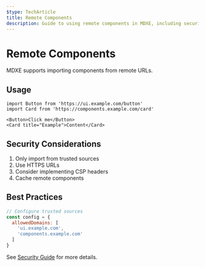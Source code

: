 ```yaml
---
$type: TechArticle
title: Remote Components
description: Guide to using remote components in MDXE, including security considerations and best practices
---
```


# Remote Components

MDXE supports importing components from remote URLs.

## Usage

```mdx
import Button from 'https://ui.example.com/button'
import Card from 'https://components.example.com/card'

<Button>Click me</Button>
<Card title="Example">Content</Card>
```

## Security Considerations

1. Only import from trusted sources
2. Use HTTPS URLs
3. Consider implementing CSP headers
4. Cache remote components

## Best Practices

```javascript
// Configure trusted sources
const config = {
  allowedDomains: [
    'ui.example.com',
    'components.example.com'
  ]
}
```

See [Security Guide](/guides/security) for more details.
